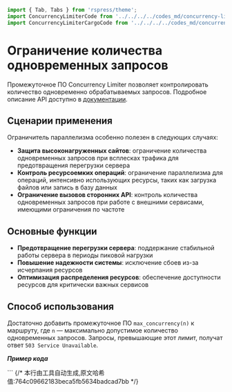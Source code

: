 ```typescript
import { Tab, Tabs } from 'rspress/theme';
import ConcurrencyLimiterCode from '../../../../codes_md/concurrency-limiter/src/main.mdx';
import ConcurrencyLimiterCargoCode from '../../../../codes_md/concurrency-limiter/Cargo.mdx';
```

# Ограничение количества одновременных запросов

Промежуточное ПО Concurrency Limiter позволяет контролировать количество одновременно обрабатываемых запросов. Подробное описание API доступно в [документации](https://docs.rs/salvo_extra/latest/salvo_extra/concurrency_limiter/index.html).

## Сценарии применения

Ограничитель параллелизма особенно полезен в следующих случаях:

- **Защита высоконагруженных сайтов**: ограничение количества одновременных запросов при всплесках трафика для предотвращения перегрузки сервера
- **Контроль ресурсоемких операций**: ограничение параллелизма для операций, интенсивно использующих ресурсы, таких как загрузка файлов или запись в базу данных
- **Ограничение вызовов сторонних API**: контроль количества одновременных запросов при работе с внешними сервисами, имеющими ограничения по частоте

## Основные функции

- **Предотвращение перегрузки сервера**: поддержание стабильной работы сервера в периоды пиковой нагрузки
- **Повышение надежности системы**: исключение сбоев из-за исчерпания ресурсов
- **Оптимизация распределения ресурсов**: обеспечение доступности ресурсов для критически важных сервисов

## Способ использования

Достаточно добавить промежуточное ПО `max_concurrency(n)` к маршруту, где `n` — максимально допустимое количество одновременных запросов. Запросы, превышающие этот лимит, получат ответ `503 Service Unavailable`.

_**Пример кода**_

<Tabs>
  <Tab label="main.rs">
    <ConcurrencyLimiterCode/>
  </Tab>
  <Tab label="Cargo.toml">
    <ConcurrencyLimiterCargoCode/>
  </Tab>
</Tabs>
```
{/* 本行由工具自动生成,原文哈希值:764c09662183beca5fb5634badcad7bb */}
